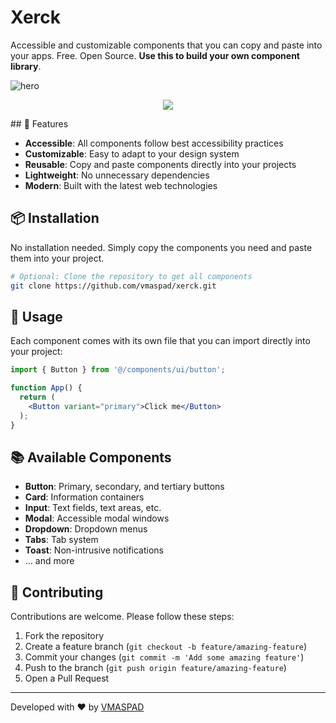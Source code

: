 # Xerck

Accessible and customizable components that you can copy and paste into your apps. Free. Open Source. **Use this to build your own component library**.

![hero](https://portfoliotavm.com/imagevscode/xerck.svg)
<p align="center">
  <a href="https://github.com/VMASPAD/xerck"> 
    <img src="https://skillicons.dev/icons?i=github" />
  </a>
</p>
## 🚀 Features

- **Accessible**: All components follow best accessibility practices
- **Customizable**: Easy to adapt to your design system
- **Reusable**: Copy and paste components directly into your projects
- **Lightweight**: No unnecessary dependencies
- **Modern**: Built with the latest web technologies

## 📦 Installation

No installation needed. Simply copy the components you need and paste them into your project.

```bash
# Optional: Clone the repository to get all components
git clone https://github.com/vmaspad/xerck.git
```

## 🔨 Usage

Each component comes with its own file that you can import directly into your project:

```jsx
import { Button } from '@/components/ui/button';

function App() {
  return (
    <Button variant="primary">Click me</Button>
  );
}
```

## 📚 Available Components

- **Button**: Primary, secondary, and tertiary buttons
- **Card**: Information containers
- **Input**: Text fields, text areas, etc.
- **Modal**: Accessible modal windows
- **Dropdown**: Dropdown menus
- **Tabs**: Tab system
- **Toast**: Non-intrusive notifications
- ... and more

## 🤝 Contributing

Contributions are welcome. Please follow these steps:

1. Fork the repository
2. Create a feature branch (`git checkout -b feature/amazing-feature`)
3. Commit your changes (`git commit -m 'Add some amazing feature'`)
4. Push to the branch (`git push origin feature/amazing-feature`)
5. Open a Pull Request
 
---

Developed with ❤️ by [VMASPAD](https://portfoliotavm.com/)
